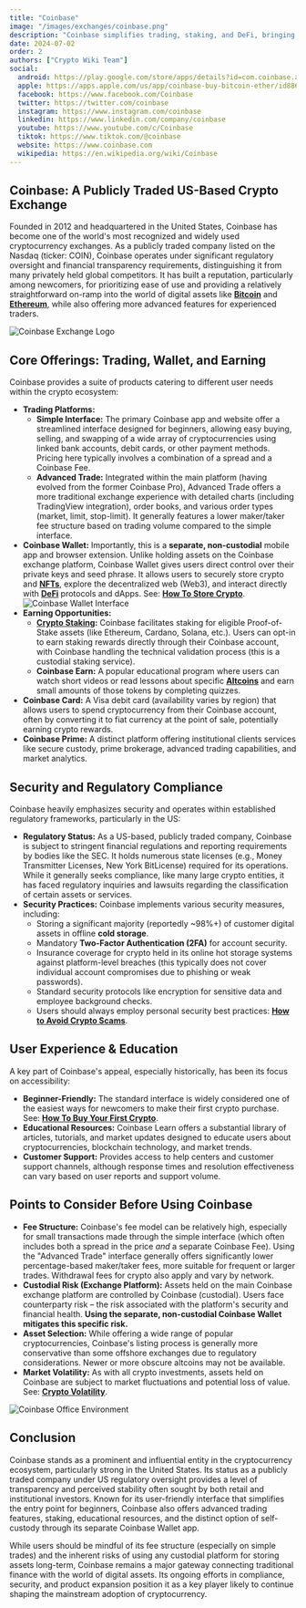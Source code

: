 ```yaml
---
title: "Coinbase"
image: "/images/exchanges/coinbase.png"
description: "Coinbase simplifies trading, staking, and DeFi, bringing digital assets into your everyday life."
date: 2024-07-02
order: 2
authors: ["Crypto Wiki Team"]
social:
  android: https://play.google.com/store/apps/details?id=com.coinbase.android
  apple: https://apps.apple.com/us/app/coinbase-buy-bitcoin-ether/id886427730
  facebook: https://www.facebook.com/Coinbase
  twitter: https://twitter.com/coinbase
  instagram: https://www.instagram.com/coinbase
  linkedin: https://www.linkedin.com/company/coinbase
  youtube: https://www.youtube.com/c/Coinbase
  tiktok: https://www.tiktok.com/@coinbase
  website: https://www.coinbase.com
  wikipedia: https://en.wikipedia.org/wiki/Coinbase
---
```


## **Coinbase: A Publicly Traded US-Based Crypto Exchange**

Founded in 2012 and headquartered in the United States, Coinbase has become one of the world's most recognized and widely used cryptocurrency exchanges. As a publicly traded company listed on the Nasdaq (ticker: COIN), Coinbase operates under significant regulatory oversight and financial transparency requirements, distinguishing it from many privately held global competitors. It has built a reputation, particularly among newcomers, for prioritizing ease of use and providing a relatively straightforward on-ramp into the world of digital assets like **[Bitcoin](/posts/what-is-bitcoin)** and **[Ethereum](/posts/what-is-ethereum)**, while also offering more advanced features for experienced traders.

![Coinbase Exchange Logo](/images/exchanges/coinbase.png)

## **Core Offerings: Trading, Wallet, and Earning**

Coinbase provides a suite of products catering to different user needs within the crypto ecosystem:

- **Trading Platforms:**
  - **Simple Interface:** The primary Coinbase app and website offer a streamlined interface designed for beginners, allowing easy buying, selling, and swapping of a wide array of cryptocurrencies using linked bank accounts, debit cards, or other payment methods. Pricing here typically involves a combination of a spread and a Coinbase Fee.
  - **Advanced Trade:** Integrated within the main platform (having evolved from the former Coinbase Pro), Advanced Trade offers a more traditional exchange experience with detailed charts (including TradingView integration), order books, and various order types (market, limit, stop-limit). It generally features a lower maker/taker fee structure based on trading volume compared to the simple interface.
- **Coinbase Wallet:** Importantly, this is a **separate, non-custodial** mobile app and browser extension. Unlike holding assets on the Coinbase exchange platform, Coinbase Wallet gives users direct control over their private keys and seed phrase. It allows users to securely store crypto and **[NFTs](/posts/are-nfts-dead)**, explore the decentralized web (Web3), and interact directly with **[DeFi](/posts/what-is-defi)** protocols and dApps. See: **[How To Store Crypto](/posts/how-to-store-crypto)**.
  ![Coinbase Wallet Interface](/images/posts/coinbase-wallet.png)
- **Earning Opportunities:**
  - **[Crypto Staking](/posts/crypto-staking):** Coinbase facilitates staking for eligible Proof-of-Stake assets (like Ethereum, Cardano, Solana, etc.). Users can opt-in to earn staking rewards directly through their Coinbase account, with Coinbase handling the technical validation process (this is a custodial staking service).
  - **Coinbase Earn:** A popular educational program where users can watch short videos or read lessons about specific **[Altcoins](/posts/what-are-altcoins)** and earn small amounts of those tokens by completing quizzes.
- **Coinbase Card:** A Visa debit card (availability varies by region) that allows users to spend cryptocurrency from their Coinbase account, often by converting it to fiat currency at the point of sale, potentially earning crypto rewards.
- **Coinbase Prime:** A distinct platform offering institutional clients services like secure custody, prime brokerage, advanced trading capabilities, and market analytics.

## **Security and Regulatory Compliance**

Coinbase heavily emphasizes security and operates within established regulatory frameworks, particularly in the US:

- **Regulatory Status:** As a US-based, publicly traded company, Coinbase is subject to stringent financial regulations and reporting requirements by bodies like the SEC. It holds numerous state licenses (e.g., Money Transmitter Licenses, New York BitLicense) required for its operations. While it generally seeks compliance, like many large crypto entities, it has faced regulatory inquiries and lawsuits regarding the classification of certain assets or services.
- **Security Practices:** Coinbase implements various security measures, including:
  - Storing a significant majority (reportedly ~98%+) of customer digital assets in offline **cold storage**.
  - Mandatory **Two-Factor Authentication (2FA)** for account security.
  - Insurance coverage for crypto held in its online hot storage systems against platform-level breaches (this typically does not cover individual account compromises due to phishing or weak passwords).
  - Standard security protocols like encryption for sensitive data and employee background checks.
  - Users should always employ personal security best practices: **[How to Avoid Crypto Scams](/posts/how-to-avoid-crypto-scams)**.

## **User Experience & Education**

A key part of Coinbase's appeal, especially historically, has been its focus on accessibility:

- **Beginner-Friendly:** The standard interface is widely considered one of the easiest ways for newcomers to make their first crypto purchase. See: **[How To Buy Your First Crypto](/posts/how-to-buy-your-first-crypto)**.
- **Educational Resources:** Coinbase Learn offers a substantial library of articles, tutorials, and market updates designed to educate users about cryptocurrencies, blockchain technology, and market trends.
- **Customer Support:** Provides access to help centers and customer support channels, although response times and resolution effectiveness can vary based on user reports and support volume.

## **Points to Consider Before Using Coinbase**

- **Fee Structure:** Coinbase's fee model can be relatively high, especially for small transactions made through the simple interface (which often includes both a spread in the price _and_ a separate Coinbase Fee). Using the "Advanced Trade" interface generally offers significantly lower percentage-based maker/taker fees, more suitable for frequent or larger trades. Withdrawal fees for crypto also apply and vary by network.
- **Custodial Risk (Exchange Platform):** Assets held on the main Coinbase exchange platform are controlled by Coinbase (custodial). Users face counterparty risk – the risk associated with the platform's security and financial health. **Using the separate, non-custodial Coinbase Wallet mitigates this specific risk.**
- **Asset Selection:** While offering a wide range of popular cryptocurrencies, Coinbase's listing process is generally more conservative than some offshore exchanges due to regulatory considerations. Newer or more obscure altcoins may not be available.
- **Market Volatility:** As with all crypto investments, assets held on Coinbase are subject to market fluctuations and potential loss of value. See: **[Crypto Volatility](/posts/crypto-volatility)**.

![Coinbase Office Environment](/images/posts/coinbase-office.jpg)

## **Conclusion**

Coinbase stands as a prominent and influential entity in the cryptocurrency ecosystem, particularly strong in the United States. Its status as a publicly traded company under US regulatory oversight provides a level of transparency and perceived stability often sought by both retail and institutional investors. Known for its user-friendly interface that simplifies the entry point for beginners, Coinbase also offers advanced trading features, staking, educational resources, and the distinct option of self-custody through its separate Coinbase Wallet app.

While users should be mindful of its fee structure (especially on simple trades) and the inherent risks of using any custodial platform for storing assets long-term, Coinbase remains a major gateway connecting traditional finance with the world of digital assets. Its ongoing efforts in compliance, security, and product expansion position it as a key player likely to continue shaping the mainstream adoption of cryptocurrency.
